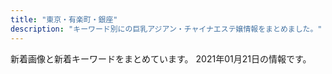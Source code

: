 ```yaml
---
title: "東京・有楽町・銀座"
description: "キーワード別にの巨乳アジアン・チャイナエステ嬢情報をまとめました。"
---
```


新着画像と新着キーワードをまとめています。
2021年01月21日の情報です。

<DmmAffiliateIns />
<KeywordTable
  shops={
    [
    {
        "name": "RUMIA\u30fb\u30eb\u30df\u30a2",
        "img_links": [
            "https://rumia.tyo.cm/images/room3.jpg",
            "https://rumia.tyo.cm/images/room4.jpg",
            "https://rumia.tyo.cm/images/room5.jpg",
            "https://rumia.tyo.cm/photos/sites/5/2017/08/3.jpg",
            "https://rumia.tyo.cm/images/room6.jpg",
            "https://rumia.tyo.cm/images/top.png",
            "https://rumia.tyo.cm/images/s_news.jpg",
            "https://rumia.tyo.cm/images/s_face.jpg",
            "https://rumia.tyo.cm/images/s_link.png",
            "https://rumia.tyo.cm/photos/sites/5/2017/08/1.jpg",
            "https://rumia.tyo.cm/images/room1.jpg",
            "https://rumia.tyo.cm/photos/sites/5/2017/08/4.jpg",
            "https://rumia.tyo.cm/images/s_staff.png",
            "https://rumia.tyo.cm/images/mobile.jpg",
            "https://rumia.tyo.cm/images/room7.jpg",
            "https://rumia.tyo.cm/images/room2.jpg",
            "https://rumia.tyo.cm/photos/sites/5/2017/08/2.jpg",
            "https://rumia.tyo.cm/images/s_mobile.jpg",
            "https://rumia.tyo.cm/images/room8.jpg"
        ],
        "keywords": {
            "87": 1,
            "E": 1,
            "D": 3,
            "86": 1,
            "83": 1,
            "85": 1
        },
        "station": "\u4eba\u5f62\u753a\u99c5A5\u51fa\u53e3",
        "url": "https://rumia.tyo.cm/"
    },
    {
        "img_links": [
            "https://melodyspa.tokyo/images/st/risa.jpg",
            "https://melodyspa.tokyo/images/st/you2.jpg",
            "https://melodyspa.tokyo/images/st/mina2.jpg",
            "https://melodyspa.tokyo/images/st/rara2.jpg",
            "https://melodyspa.tokyo/images/st/you3.jpg",
            "https://melodyspa.tokyo/images/st/you.jpg",
            "https://melodyspa.tokyo/images/st/mio.jpg",
            "https://melodyspa.tokyo/images/st/yuna.jpg",
            "https://melodyspa.tokyo/images/st/yuna2.jpg",
            "https://melodyspa.tokyo/images/st/mina.jpg",
            "https://melodyspa.tokyo/images/topimage/topimage.jpg",
            "https://melodyspa.tokyo/images/share/pagetop.png",
            "https://melodyspa.tokyo/images/st/ringo.jpg",
            "https://melodyspa.tokyo/images/st/miho.jpg",
            "https://melodyspa.tokyo/images/st/yuna1.jpg",
            "https://melodyspa.tokyo/images/st/st_.jpg"
        ],
        "url": "https://melodyspa.tokyo/",
        "keywords": {
            "C": 30,
            "F": 2,
            "86": 4
        },
        "name": "Melody Spa -\u30e1\u30ed\u30c7\u30a3 \u30b9\u30d1-",
        "station": "JR\u65b0\u65e5\u672c\u6a4b\u99c56\u756a\u51fa\u53e3"
    },
    {
        "name": "\u5922\u306e\u90f7",
        "url": "http://yume-sato.blue/",
        "img_links": [
            "http://yume-sato.blue/uploads//sites/18/2020/09/g2-150x150.jpg",
            "http://yume-sato.blue/uploads//sites/18/2020/09/top.jpg",
            "http://yume-sato.blue/uploads//sites/18/2020/09/g4-150x150.jpg",
            "http://yume-sato.blue/uploads//sites/18/2020/10/g2.jpg",
            "http://yume-sato.blue/uploads//sites/18/2020/09/g6.jpg",
            "http://yume-sato.blue/uploads//sites/18/2020/09/news.jpg",
            "http://yume-sato.blue/uploads//sites/18/2020/09/g5.jpg",
            "http://yume-sato.blue/uploads//sites/18/2020/12/gg-150x150.jpg",
            "http://yume-sato.blue/uploads//sites/18/2020/09/g5-150x150.jpg",
            "http://yume-sato.blue/uploads//sites/18/2020/09/mobile-1.jpg",
            "http://yume-sato.blue/uploads//sites/18/2020/09/g1-150x150.jpg",
            "http://yume-sato.blue/uploads//sites/18/2020/09/pick.jpg",
            "http://yume-sato.blue/uploads//sites/18/2020/09/g3.jpg",
            "http://yume-sato.blue/uploads//sites/18/2020/09/g6-150x150.jpg",
            "http://yume-sato.blue/uploads//sites/18/2020/09/g4.jpg",
            "http://yume-sato.blue/uploads//sites/18/2020/09/top1-1.jpg",
            "http://yume-sato.blue/uploads//sites/18/2020/09/g2.jpg",
            "http://yume-sato.blue/uploads//sites/18/2020/09/g1.jpg",
            "http://yume-sato.blue/uploads//sites/18/2020/09/s_staff.png",
            "http://yume-sato.blue/uploads//sites/18/2020/10/g1.jpg",
            "http://yume-sato.blue/uploads//sites/18/2020/09/g3-150x150.jpg",
            "http://yume-sato.blue/uploads//sites/18/2020/12/gg.jpg"
        ],
        "keywords": {},
        "station": "\u4eba\u5f62\u753a\u99c5A6"
    },
    {
        "url": "http://koikst.xyz/",
        "station": "JR\u6771\u4eac\u99c5\u516b\u91cd\u6d32\u53e3",
        "name": "\u60a0",
        "keywords": {
            "C": 2,
            "85": 2,
            "E": 3,
            "89": 3
        },
        "img_links": [
            "http://koikst.xyz/_src/20886111/_dsf0778_pp.jpg",
            "http://koikst.xyz/_src/20886019/up.png",
            "http://koikst.xyz/_src/20885997/up.png",
            "http://koikst.xyz/_src/20886305/therapist-ito.jpg",
            "http://koikst.xyz/_src/20885836/sign.jpg",
            "http://koikst.xyz/_src/20886148/therapist-ito.jpg",
            "http://koikst.xyz/_src/20886303/07958eda583eff2b24876adf03c0a434.jpg",
            "http://sunflower.jp.net/1.jpg",
            "http://koikst.xyz/_src/20886058/sign.png",
            "http://koikst.xyz/_src/20886235/t02200330_0640096013249885015.jpg",
            "http://koikst.xyz/_src/51067435/wechatimg725.jpg",
            "http://koikst.xyz/_src/20886287/9c88380aa0315ec9292225a3223d62d9.jpg",
            "http://koikst.xyz/_src/20886222/up.png",
            "http://sunflower.jp.net/3.jpg",
            "http://koikst.xyz/_src/20886059/sign.png",
            "http://koikst.xyz/_src/20885809/www.cman.png",
            "http://sunflower.jp.net/5.jpg",
            "http://koikst.xyz/_src/51067437/wechatimg724.jpg",
            "http://koikst.xyz/_src/20886231/_dsf0770_pp.jpg",
            "http://koikst.xyz/_src/20886007/_k3_6020.jpg",
            "http://koikst.xyz/_src/51067440/wechatimg723.jpg",
            "http://koikst.xyz/_src/20886310/wechatimg405.jpg",
            "http://koikst.xyz/_src/20886064/index_37.png",
            "http://koikst.xyz/_src/20886060/index_33.png",
            "http://koikst.xyz/_src/20885828/up.png",
            "http://koikst.xyz/_src/20886009/img_2917.jpg",
            "http://koikst.xyz/_src/20886229/_dsf0778_pp.jpg",
            "http://koikst.xyz/_src/20886122/up.png",
            "http://koikst.xyz/_src/51067433/wechatimg726.jpg",
            "http://koikst.xyz/_src/20886010/img_3017.jpg",
            "http://koikst.xyz/_src/20886103/up.png",
            "http://koikst.xyz/_src/20885811/up.png",
            "http://koikst.xyz/_src/20886008/_k3_6019.jpg",
            "http://koikst.xyz/_src/20886308/t02200330_0640096013249885015.jpg",
            "http://koikst.xyz/_src/20886035/up.png",
            "http://koikst.xyz/_src/20886061/index_34.png",
            "http://koikst.xyz/_src/20886092/therapist-ito.jpg",
            "http://koikst.xyz/_src/20885845/up.png",
            "http://koikst.xyz/_src/20886005/wechatimg35.jpg",
            "http://koikst.xyz/_src/20886066/slider2.png",
            "http://koikst.xyz/_src/20886062/index_35.png",
            "http://koikst.xyz/_src/20886283/img20170527114635169213.png",
            "http://koikst.xyz/_src/20886006/wechatimg36.jpg",
            "http://koikst.xyz/_src/20886063/index_36.png",
            "http://koikst.xyz/_src/20886065/index_38.png",
            "http://koikst.xyz/_src/20886211/07958eda583eff2b24876adf03c0a434.jpg",
            "http://sunflower.jp.net/6.jpg",
            "http://koikst.xyz/_src/20886300/media-20170919.jpg",
            "http://sunflower.jp.net/2.jpg",
            "http://koikst.xyz/_src/20886233/906ab10dd05fdcaee1fa99bd6e5779ea.jpg",
            "http://koikst.xyz/_src/21089124/img20180325193504865361.png",
            "http://koikst.xyz/_src/20991736/t02200330_0640096013249885015.jpg"
        ]
    },
    {
        "img_links": [
            "https://kayabacho-mensesthe.com/icon/twitter.png",
            "https://kayabacho-mensesthe.com/icon/yelp.png",
            "https://kayabacho-mensesthe.com/room/room-l4.jpg",
            "https://kayabacho-mensesthe.com/wp/wp-content/uploads/2020/11/urara3.jpg",
            "https://kayabacho-mensesthe.com/icon/facebook.png",
            "https://kayabacho-mensesthe.com/wp/wp-content/uploads/2020/08/ayaka-1-200x300.jpg",
            "https://kayabacho-mensesthe.com/room/room-l2.jpg",
            "https://kayabacho-mensesthe.com/images/main2.jpg",
            "https://kayabacho-mensesthe.com/staff/urara-s1.jpg",
            "https://kayabacho-mensesthe.com/staff/rin-s1.jpg",
            "https://kayabacho-mensesthe.com/wp/wp-content/uploads/2020/02/miyu.jpg",
            "https://kayabacho-mensesthe.com/staff/miyu-s1.jpg",
            "https://kayabacho-mensesthe.com/images/top1.jpg",
            "https://kayabacho-mensesthe.com/wp/wp-content/uploads/2019/08/mimi.jpg",
            "https://kayabacho-mensesthe.com/staff/aoi-s1.jpg",
            "https://kayabacho-mensesthe.com/staff/aki-s1.jpg",
            "https://kayabacho-mensesthe.com/images/flower.png",
            "https://kayabacho-mensesthe.com/staff/ayaka-s1.jpg",
            "https://kayabacho-mensesthe.com/images/main3.jpg",
            "https://kayabacho-mensesthe.com/room/room-l7.jpg",
            "https://kayabacho-mensesthe.com/wp/wp-content/uploads/2019/12/mitsuki.jpg",
            "https://kayabacho-mensesthe.com/images/main4.jpg",
            "https://kayabacho-mensesthe.com/wp/wp-content/uploads/2021/01/yuna.jpg",
            "https://kayabacho-mensesthe.com/room/room-l6.jpg",
            "https://kayabacho-mensesthe.com/wp/wp-content/uploads/2019/12/emi.jpg",
            "https://kayabacho-mensesthe.com/images/clear.png",
            "https://kayabacho-mensesthe.com/room/room-l3.jpg",
            "https://kayabacho-mensesthe.com/room/room-l5.jpg",
            "https://kayabacho-mensesthe.com/staff/misaki-s1.jpg",
            "https://kayabacho-mensesthe.com/images/footer-l.png",
            "https://kayabacho-mensesthe.com/wp/wp-content/uploads/2020/12/yuki.jpg",
            "https://kayabacho-mensesthe.com/room/room-l1.jpg",
            "https://kayabacho-mensesthe.com/wp/wp-content/uploads/2019/07/misaki.jpg",
            "https://kayabacho-mensesthe.com/images/top2.jpg",
            "https://kayabacho-mensesthe.com/wp/wp-content/uploads/2019/12/misaki.jpg",
            "https://kayabacho-mensesthe.com/images/main1.jpg",
            "https://kayabacho-mensesthe.com/staff/yuna-s1.jpg",
            "https://kayabacho-mensesthe.com/link/mens-esthe.png",
            "https://kayabacho-mensesthe.com/staff/emi-s1.jpg",
            "https://kayabacho-mensesthe.com/wp/wp-content/uploads/2019/12/IMG_8988.jpg",
            "https://kayabacho-mensesthe.com/wp/wp-content/uploads/2020/08/ayaka-1.jpg",
            "https://kayabacho-mensesthe.com/images/footer-r.png",
            "https://kayabacho-mensesthe.com/images/mensesthe.jpg",
            "https://kayabacho-mensesthe.com/icon/line.png",
            "https://kayabacho-mensesthe.com/room/room-l8.jpg",
            "https://kayabacho-mensesthe.com/images/top3.jpg",
            "https://kayabacho-mensesthe.com/staff/mimi-s1.jpg",
            "https://kayabacho-mensesthe.com/wp/wp-content/uploads/2020/10/aki-s1-150x150.jpg",
            "https://kayabacho-mensesthe.com/staff/nao-s1.jpg"
        ],
        "station": "\u8305\u5834\u753a\u99c52\u756a\u51fa\u53e3",
        "keywords": {
            "C": 9,
            "E": 2,
            "D": 22
        },
        "url": "https://kayabacho-mensesthe.com/",
        "name": "Spa Ananda"
    },
    {
        "station": "\u8305\u5834\u753a\u99c53\u756a\u51fa\u53e3",
        "keywords": {
            "85": 3,
            "C": 3,
            "86": 6,
            "88": 3,
            "D": 6,
            "E": 6,
            "89": 3
        },
        "img_links": [
            "http://sweet-massage.work/sp/img/tel.jpg",
            "http://sweet-massage.work/img/sta1.jpg",
            "http://sweet-massage.work/sp/img/s3.jpg",
            "http://sweet-massage.work/img/nos.jpg",
            "http://sweet-massage.work/sp/img/add2.jpg",
            "http://sweet-massage.work/sp/img/st2.jpg",
            "http://sweet-massage.work/img/st3.jpg",
            "http://sweet-massage.work/img/st5.jpg",
            "http://sweet-massage.work/img/sta5.jpg",
            "http://sweet-massage.work/img/s2.jpg",
            "http://sweet-massage.work/sp/img/pic.jpg",
            "http://sweet-massage.work/img/st1.jpg",
            "http://sweet-massage.work/img/sta4.jpg",
            "http://sweet-massage.work/sp/img/botton.jpg",
            "http://sweet-massage.work/img/sta2.jpg",
            "http://sweet-massage.work/sp/img/add.jpg",
            "http://sweet-massage.work/img/st2.jpg",
            "http://sweet-massage.work/img/st02.jpg",
            "http://sweet-massage.work/img/st01.jpg",
            "http://sweet-massage.work/sp/img/st04.jpg",
            "http://sweet-massage.work/sp/img/time.jpg",
            "http://sweet-massage.work/img/st4.jpg",
            "http://sweet-massage.work/sp/img/pc.jpg",
            "http://sweet-massage.work/img/s5.jpg",
            "http://sweet-massage.work/sp/img/st3.jpg",
            "http://sweet-massage.work/sp/img/st5.jpg",
            "http://sweet-massage.work/sp/img/st03.jpg",
            "http://sweet-massage.work/sp/img/t-r.jpg",
            "http://sweet-massage.work/sp/img/t-t.jpg",
            "http://sweet-massage.work/img/st05.jpg",
            "http://sweet-massage.work/sp/img/t-s.jpg",
            "http://sweet-massage.work/sp/img/st05.jpg",
            "http://sweet-massage.work/img/st03.jpg",
            "http://sweet-massage.work/sp/img/tit.jpg",
            "http://sweet-massage.work/sp/img/t-o.jpg",
            "http://sweet-massage.work/img/m1.png",
            "http://sweet-massage.work/sp/img/st01.jpg",
            "http://sweet-massage.work/img/s4.jpg",
            "http://sweet-massage.work/img/st04.jpg",
            "http://sweet-massage.work/img/mobile-1.png",
            "http://sweet-massage.work/sp/img/st4.jpg",
            "http://sweet-massage.work/sp/img/st02.jpg",
            "http://sweet-massage.work/sp/img/st1.jpg",
            "http://sweet-massage.work/sp/img/s2.jpg",
            "http://sweet-massage.work/sp/img/t-a.jpg",
            "http://sweet-massage.work/img/sta3.jpg",
            "http://sweet-massage.work/sp/img/sys.jpg",
            "http://sweet-massage.work/img/s1.jpg",
            "http://sweet-massage.work/sp/img/s5.jpg",
            "http://sweet-massage.work/sp/img/info.jpg",
            "http://sweet-massage.work/img/foot-body.jpg",
            "http://sweet-massage.work/img/s3.jpg",
            "http://sweet-massage.work/sp/img/s4.jpg"
        ],
        "name": "Sweet",
        "url": "http://sweet-massage.work/"
    },
    {
        "keywords": {
            "87": 4,
            "85": 2,
            "86": 14
        },
        "url": "http://missyou-esthe.com/",
        "name": "Lotus\uff5e\u30ed\u30fc\u30bf\u30b9\uff5e",
        "img_links": [
            "http://missyou-esthe.com/img/tt16.jpg",
            "http://missyou-esthe.com/img/f1.jpg",
            "http://missyou-esthe.com/img/cg08.jpg",
            "http://missyou-esthe.com/img/f.jpg",
            "http://missyou-esthe.com/img/tt12.jpg",
            "http://missyou-esthe.com/img/tt19.jpg",
            "http://missyou-esthe.com/img/cg03.jpg",
            "http://missyou-esthe.com/img/cg05.jpg",
            "http://missyou-esthe.com/img/cg02.jpg",
            "http://missyou-esthe.com/img/cg11.jpg",
            "http://missyou-esthe.com/img/tt1.jpg",
            "http://missyou-esthe.com/img/lin.jpg",
            "http://missyou-esthe.com/img/tt15.jpg",
            "http://missyou-esthe.com/img/tt13.jpg",
            "http://missyou-esthe.com/img/tt17.jpg",
            "http://missyou-esthe.com/img/tt18.jpg",
            "http://missyou-esthe.com/img/cg01.jpg",
            "http://missyou-esthe.com/img/cg07.jpg",
            "http://missyou-esthe.com/img/t2.jpg",
            "http://missyou-esthe.com/img/tt4.jpg",
            "http://missyou-esthe.com/img/eve.jpg",
            "http://missyou-esthe.com/img/tt21.jpg",
            "http://missyou-esthe.com/img/cg04.jpg",
            "http://missyou-esthe.com/img/tt2.jpg",
            "http://missyou-esthe.com/img/tt20.jpg",
            "http://missyou-esthe.com/img/cg14.jpg",
            "http://missyou-esthe.com/img/no.png",
            "http://missyou-esthe.com/img/cg06.jpg",
            "http://missyou-esthe.com/img/mr1.jpg",
            "http://missyou-esthe.com/img/cg10.jpg",
            "http://missyou-esthe.com/img/t3.jpg",
            "http://missyou-esthe.com/img/cg09.jpg",
            "http://missyou-esthe.com/img/t1.jpg",
            "http://missyou-esthe.com/img/tt11.jpg",
            "http://missyou-esthe.com/img/cg13.jpg",
            "http://missyou-esthe.com/img/cg091.jpg",
            "http://missyou-esthe.com/img/tt14.jpg"
        ],
        "station": "\u65b0\u5bcc\u753a\u99c53\u756a\u51fa\u53e3"
    },
    {
        "img_links": [
            "http://sakura.relaxnabi.com/css/staff/staff06.jpg",
            "http://sakura.relaxnabi.com/css/staff/staff04.jpg",
            "http://sakura.relaxnabi.com/css/nav/nav-001.png",
            "http://sakura.relaxnabi.com/css/staff/staff14a.jpg",
            "http://sakura.relaxnabi.com/css/staff/staff02.jpg",
            "http://sakura.relaxnabi.com/css/nav/nav-002.png",
            "http://sakura.relaxnabi.com/css/nav/nav-005.png",
            "http://sakura.relaxnabi.com/css/topright02.jpg",
            "http://sakura.relaxnabi.com/css/staff/staff13.jpg",
            "http://sakura.relaxnabi.com/css/topleft01.png",
            "http://sakura.relaxnabi.com/css/nav/nav-004.png",
            "http://sakura.relaxnabi.com/css/nav/nav-003.png",
            "http://sakura.relaxnabi.com/css/tel03.png",
            "http://sakura.relaxnabi.com/css/nav/nav-006.png",
            "http://sakura.relaxnabi.com/css/topleft02.png"
        ],
        "station": "\u8305\u5834\u753a\u99c51\u756a\u51fa\u53e3",
        "url": "http://sakura.relaxnabi.com/",
        "keywords": {
            "89": 3,
            "D": 3,
            "C": 4,
            "87": 2
        },
        "name": "\u685c\uff5e\u3055\u304f\u3089\uff5e"
    },
    {
        "name": "COCOSIA",
        "img_links": [
            "http://cocosia-massage.work/img/sta4.jpg",
            "http://cocosia-massage.work/sp/img/qr.jpg",
            "http://cocosia-massage.work/img/head2.jpg",
            "http://cocosia-massage.work/img/xmas.png",
            "http://cocosia-massage.work/img/sta2.jpg",
            "http://cocosia-massage.work/img/newf.jpg",
            "http://cocosia-massage.work/sp/img/p-1.jpg",
            "http://cocosia-massage.work/sp/img/cam3.jpg",
            "http://cocosia-massage.work/img/r9.jpg",
            "http://cocosia-massage.work/sp/img/st3.jpg",
            "http://cocosia-massage.work/img/st2.jpg",
            "http://cocosia-massage.work/img/st1.jpg",
            "http://cocosia-massage.work/sp/img/acc.jpg",
            "http://cocosia-massage.work/sp/img/p-2.jpg",
            "http://cocosia-massage.work/sp/img/cam4.jpg",
            "http://cocosia-massage.work/sp/img/rec.jpg",
            "http://cocosia-massage.work/sp/img/info.jpg",
            "http://cocosia-massage.work/sp/img/cam1.jpg",
            "http://cocosia-massage.work/img/st3.jpg",
            "http://cocosia-massage.work/img/fla-2.jpg",
            "http://cocosia-massage.work/sp/img/botton.jpg",
            "http://cocosia-massage.work/sp/img/p-3.jpg",
            "http://cocosia-massage.work/sp/img/t-s.jpg",
            "http://cocosia-massage.work/img/fla-1.jpg",
            "http://cocosia-massage.work/sp/img/pc.jpg",
            "http://cocosia-massage.work/img/st4.jpg",
            "http://cocosia-massage.work/img/acc.jpg",
            "http://cocosia-massage.work/img/sta1.jpg",
            "http://cocosia-massage.work/img/conc.jpg",
            "http://cocosia-massage.work/img/news.jpg",
            "http://cocosia-massage.work/sp/img/p-4.jpg",
            "http://cocosia-massage.work/sp/img/t-r.jpg",
            "http://cocosia-massage.work/sp/img/t-t.jpg",
            "http://cocosia-massage.work/sp/img/st2.jpg",
            "http://cocosia-massage.work/img/sta3.jpg",
            "http://cocosia-massage.work/sp/img/sys.jpg",
            "http://cocosia-massage.work/sp/img/st1.jpg",
            "http://cocosia-massage.work/img/cncp.jpg",
            "http://cocosia-massage.work/sp/img/t-t2.jpg",
            "http://cocosia-massage.work/sp/img/cam2.jpg",
            "http://cocosia-massage.work/sp/img/st4.jpg"
        ],
        "keywords": {
            "88": 5,
            "87": 5,
            "C": 17,
            "D": 2,
            "E": 5,
            "F": 5,
            "85": 7
        },
        "url": "http://cocosia-massage.work/",
        "station": "\u4eba\u5f62\u753a\u99c5A1\u51fa\u53e3"
    },
    {
        "url": "http://starrysky.esnavi.work/",
        "img_links": [
            "http://starrysky.esnavi.work/vis_theptframe.png",
            "http://starrysky.esnavi.work/2/uploadimg/1574764277.jpg",
            "http://starrysky.esnavi.work/iDl2toJilLq62VX.png",
            "http://starrysky.esnavi.work/2/uploadimg/1596225793.jpg",
            "https://pwchp.com/images_editor/124/images/1559717095-146381_2.jpg",
            "http://starrysky.esnavi.work/2/uploadimg/1609136727.jpeg",
            "http://starrysky.esnavi.work/1-1PZ515095RN.jpg",
            "http://starrysky.esnavi.work/2/uploadimg/1565558725.jpg",
            "http://starrysky.esnavi.work/2/uploadimg/1609136908.jpeg",
            "https://century.pwchp.com/images/vis_theptframe.png"
        ],
        "station": "JR\u99ac\u55b0\u753a\u99c5",
        "name": "\u661f\u306e\u7a7a",
        "keywords": {
            "\u80f8": 1,
            "E": 9,
            "83": 9,
            "C": 9,
            "D": 9,
            "88": 9,
            "90": 9,
            "85": 18
        }
    },
    {
        "img_links": [
            "http://prime-relax.work/sp/img/t-r.jpg",
            "http://prime-relax.work/sp/img/sta7.jpg",
            "http://prime-relax.work/sp/img/sta11.jpg",
            "http://prime-relax.work/img/sta7.jpg",
            "http://prime-relax.work/sp/img/add3.jpg",
            "http://prime-relax.work/sp/img/p-8.jpg",
            "http://prime-relax.work/sp/img/time.jpg",
            "http://prime-relax.work/sp/img/t-o.jpg",
            "http://prime-relax.work/img/st7.jpg",
            "http://prime-relax.work/img/st013.jpg",
            "http://prime-relax.work/sp/img/sta9.jpg",
            "http://prime-relax.work/sp/img/sta5.jpg",
            "http://prime-relax.work/img/st9.jpg",
            "http://prime-relax.work/img/head.jpg",
            "http://prime-relax.work/img/IMG_1675.jpg",
            "http://prime-relax.work/img/st12.jpg",
            "http://prime-relax.work/img/st8.jpg",
            "http://prime-relax.work/img/IMG_1709.jpg",
            "http://prime-relax.work/sp/img/tel.jpg",
            "http://prime-relax.work/img/link-.jpg",
            "http://prime-relax.work/img/st11.jpg",
            "http://prime-relax.work/img/mo.png",
            "http://prime-relax.work/img/bottom.png",
            "http://prime-relax.work/img/sta14.jpg",
            "http://prime-relax.work/sp/img/cam.jpg",
            "http://prime-relax.work/img/link300100.jpg",
            "http://prime-relax.work/sp/img/sys.jpg",
            "http://prime-relax.work/img/st07.jpg",
            "http://prime-relax.work/img/link20067.jpg",
            "http://prime-relax.work/img/st13.jpg",
            "http://prime-relax.work/sp/img/sta13.jpg",
            "http://prime-relax.work/sp/img/sta14.jpg",
            "http://prime-relax.work/sp/img/sta4.jpg",
            "http://prime-relax.work/img/body-.jpg",
            "http://prime-relax.work/img/st04.jpg",
            "http://prime-relax.work/sp/img/pic.jpg",
            "http://prime-relax.work/img/st08.jpg",
            "http://prime-relax.work/sp/img/info.jpg",
            "http://prime-relax.work/sp/img/botton.jpg",
            "http://prime-relax.work/img/st014.jpg",
            "http://prime-relax.work/sp/img/sta8.jpg",
            "http://prime-relax.work/img/sys.jpg",
            "http://prime-relax.work/img/bottom-.png",
            "http://prime-relax.work/img/sta4.jpg",
            "http://prime-relax.work/sp/img/add2.jpg",
            "http://prime-relax.work/sp/img/t-t.jpg",
            "http://prime-relax.work/sp/img/t-s.jpg",
            "http://prime-relax.work/img/link10033.jpg",
            "http://prime-relax.work/img/IMG_1667.jpg",
            "http://prime-relax.work/img/IMG_1699.jpg",
            "http://prime-relax.work/img/sta11.jpg",
            "http://prime-relax.work/sp/img/p-7.jpg",
            "http://prime-relax.work/sp/img/t-a.jpg",
            "http://prime-relax.work/img/sta8.jpg",
            "http://prime-relax.work/img/st5.jpg",
            "http://prime-relax.work/sp/img/add.jpg",
            "http://prime-relax.work/sp/img/sta12.jpg",
            "http://prime-relax.work/img/sta12.jpg",
            "http://prime-relax.work/img/st14.jpg",
            "http://prime-relax.work/img/st4.jpg",
            "http://prime-relax.work/img/sta5.jpg",
            "http://prime-relax.work/img/sta9.jpg",
            "http://prime-relax.work/img/eve.jpg",
            "http://prime-relax.work/img/sta13.jpg",
            "http://prime-relax.work/sp/img/tit.jpg",
            "http://prime-relax.work/sp/img/pc.jpg",
            "http://prime-relax.work/sp/img/p-9.jpg"
        ],
        "station": "\u99ac\u55b0\u753a\u99c51\u756a\u51fa\u53e3",
        "keywords": {
            "86": 7,
            "D": 10,
            "87": 4,
            "84": 5,
            "88": 1,
            "82": 1,
            "C": 7,
            "E": 1
        },
        "name": "PRIME\u30fb\u30d7\u30e9\u30a4\u30e0",
        "url": "http://prime-relax.work/"
    },
    {
        "img_links": [
            "http://esthe-aroma.com/images/cg07.jpg",
            "http://esthe-aroma.com/images/photo01.jpg",
            "http://esthe-aroma.com/images/icon_staff.png",
            "http://esthe-aroma.com/images/cg03.jpg",
            "http://esthe-aroma.com/images/cg12.jpg",
            "http://esthe-aroma.com/images/icon_tel.png",
            "http://esthe-aroma.com/images/qrc.jpg",
            "http://esthe-aroma.com/images/cg01.jpg",
            "http://esthe-aroma.com/images/photo02.jpg",
            "http://esthe-aroma.com/images/photo03.jpg",
            "http://esthe-aroma.com/images/cg09.jpg",
            "http://esthe-aroma.com/images/cg04.jpg",
            "http://esthe-aroma.com/images/icon_info.png",
            "http://esthe-aroma.com/images/cg11.jpg",
            "http://esthe-aroma.com/images/cg13.jpg",
            "http://esthe-aroma.com/images/cg10.jpg",
            "http://esthe-aroma.com/images/cg05.jpg",
            "http://esthe-aroma.com/images/btn2.png",
            "http://esthe-aroma.com/images/end-info.png",
            "http://esthe-aroma.com/images/icon_concept.png",
            "http://esthe-aroma.com/images/cg02.jpg",
            "http://esthe-aroma.com/images/mainImg_sub.jpg",
            "http://esthe-aroma.com/images/icon_top.png",
            "http://esthe-aroma.com/images/cg08.jpg",
            "http://esthe-aroma.com/images/cg06.jpg"
        ],
        "keywords": {
            "C": 2,
            "E": 1,
            "D": 10,
            "86": 13
        },
        "name": "Miss.9\uff5e\u30df\u30b9.\u30ad\u30e5\u30a6\uff5e",
        "station": "\u99ac\u55b0\u6a2a\u5c71\u99c5A2\u51fa\u53e3",
        "url": "http://esthe-aroma.com/"
    },
    {
        "url": "http://ruana.work/",
        "keywords": {
            "87": 2,
            "C": 2,
            "86": 2,
            "D": 6,
            "88": 1,
            "89": 1,
            "E": 4
        },
        "station": "\u6c34\u5929\u5bae\u524d\u99c58\u756a\u51fa\u53e3",
        "img_links": [
            "http://ruana.work/staff/miki_s.jpg",
            "http://ruana.work/staff/nene_s.jpg",
            "http://ruana.work/staff/nene1.jpg",
            "http://ruana.work/staff/yui1.jpg",
            "http://ruana.work/staff/rara1.jpg",
            "http://ruana.work/staff/ayumi1.jpg",
            "http://ruana.work/staff/rina1.jpg",
            "http://ruana.work/img/all/icon2.png",
            "http://ruana.work/img/all/loader.png",
            "http://ruana.work/staff/mikic.jpg",
            "http://ruana.work/staff/rara_s.jpg",
            "http://ruana.work/staff/miki1.jpg",
            "http://ruana.work/staff/ayumi_s.jpg"
        ],
        "name": "LuLuAs \uff5e\u30eb\u30eb\u30a2\u30b9\uff5e"
    },
    {
        "keywords": {
            "\u30bb\u30af\u30b7\u30fc": 3,
            "88": 1
        },
        "station": "\u4eba\u5f62\u753a\u99c5A1\u51fa\u53e3",
        "name": "Dream",
        "url": "https://ningyocho-esthe.work/",
        "img_links": [
            "https://ningyocho-esthe.work/images/dream/staff/imgapp_3.jpg",
            "https://ningyocho-esthe.work/images/dream/common/credit_02.png",
            "https://ningyocho-esthe.work/images/dream/staff/\u30ca\u30ca.jpg",
            "https://ningyocho-esthe.work/images/dream/common/side_bnr_02.png",
            "https://ningyocho-esthe.work/images/dream/staff/1.jpg",
            "https://ningyocho-esthe.work/images/dream/home/image_02.png",
            "https://ningyocho-esthe.work/images/dream/common/side_bnr_01.png",
            "https://ningyocho-esthe.work/images/dream/home/image_03.png",
            "https://ningyocho-esthe.work/images/dream/common/header_phone_pc.png",
            "https://ningyocho-esthe.work/images/dream/staff/imgapp6.jpg",
            "https://ningyocho-esthe.work/images/dream/staff/imgapp_1.jpg",
            "https://ningyocho-esthe.work/images/dream/common/gallery_04.png",
            "https://ningyocho-esthe.work/images/dream/common/gallery_09.png",
            "https://ningyocho-esthe.work/images/dream/common/gallery_10.png",
            "https://ningyocho-esthe.work/images/dream/common/header_info.png",
            "https://ningyocho-esthe.work/images/dream/common/gallery_07.png",
            "https://ningyocho-esthe.work/images/dream/common/gallery_06.png",
            "https://ningyocho-esthe.work/images/dream/common/credit_01.png",
            "https://ningyocho-esthe.work/images/dream/common/credit_03.png",
            "https://ningyocho-esthe.work/images/dream/staff/3.jpg",
            "https://ningyocho-esthe.work/images/dream/common/gallery_08.png",
            "https://ningyocho-esthe.work/images/dream/common/gallery_02.png",
            "https://ningyocho-esthe.work/images/dream/home/teaser.png",
            "https://ningyocho-esthe.work/images/dream/home/image_01.png",
            "https://ningyocho-esthe.work/images/dream/staff/2.jpg",
            "https://ningyocho-esthe.work/images/dream/common/gallery_01.png",
            "https://ningyocho-esthe.work/images/dream/staff/\u3042\u307f.jpg",
            "https://ningyocho-esthe.work/images/dream/common/gallery_05.png",
            "https://ningyocho-esthe.work/images/dream/staff/13.jpg",
            "https://ningyocho-esthe.work/images/dream/common/gallery_03.png"
        ]
    },
    {
        "keywords": {},
        "name": "\u5feb\u9069\u5802",
        "station": "\u516b\u4e01\u5800\u99c5B2\u51fa\u53e3",
        "url": "http://kaitekido.eei.jp/",
        "img_links": [
            "https://www.hatena.ne.jp/images/wwwridge/ng@2x.png",
            "https://www.hatena.ne.jp/images/wwwridge/ok@2x.png",
            "http://b.hatena.ne.jp/images/v4/public/add/hatenabookmark_ios7.png",
            "https://b.hatena.ne.jp/images/v4/public/add/hatenabookmark_ios7.png",
            "http://\u30a2\u30b8\u30a2\u30f3\u30a8\u30b9\u30c6.biz/images/88-31.jpg",
            "http://momipara.jp/img/link/momi88.jpg",
            "https://b.hatena.ne.jp/images/v4/public/add/hatenabookmark_android.png",
            "https://b.st-hatena.com/images/entry-button/button-only@2x.png",
            "http://b.hatena.ne.jp/images/v4/public/add/hatenabookmark_android.png",
            "https://www.hatena.ne.jp/images/wwwridge/help@2x.png",
            "http://asian.mensesthe.tokyo/wp-content/uploads/2016/01/7CzXuAWe.jpg"
        ]
    },
    {
        "keywords": {
            "87": 6,
            "C": 6,
            "D": 27,
            "88": 3,
            "86": 18,
            "85": 6
        },
        "img_links": [
            "http://www.hitomebore.esjp.info/files/012.jpg",
            "http://www.hitomebore.esjp.info/files/007.jpg",
            "http://www.hitomebore.esjp.info/files/014.jpg",
            "http://www.hitomebore.esjp.info/images/btn2.png",
            "http://www.hitomebore.esjp.info/images/m4.jpg",
            "http://www.hitomebore.esjp.info/files/016.jpg",
            "http://www.hitomebore.esjp.info/files/009.jpg",
            "http://www.hitomebore.esjp.info/images/mainImg_sub.jpg",
            "http://www.hitomebore.esjp.info/files/015.jpg",
            "http://www.hitomebore.esjp.info/files/002.jpg",
            "http://www.hitomebore.esjp.info/files/013.jpg",
            "http://www.hitomebore.esjp.info/files/010.jpg",
            "http://www.hitomebore.esjp.info/images/m3.jpg",
            "http://www.hitomebore.esjp.info/images/m1.jpg",
            "http://www.hitomebore.esjp.info/images/mainImg2.jpg",
            "http://www.hitomebore.esjp.info/files/008.jpg",
            "http://www.hitomebore.esjp.info/files/011.jpg",
            "http://www.hitomebore.esjp.info/images/m2.jpg"
        ],
        "url": "http://www.hitomebore.esjp.info/",
        "station": "\u65b0\u5bcc\u753a\u99c53\u756a\u51fa\u53e3",
        "name": "\u3072\u3068\u3081\u307c\u308c"
    },
    {
        "img_links": [
            "http://www.kayabatyo-massage.work/staff/kaoru.jpg",
            "http://www.kayabatyo-massage.work/images/mainvisual_01.jpg",
            "http://www.kayabatyo-massage.work/images/recruit/point_06.png",
            "http://www.kayabatyo-massage.work/images/trigger.jpg",
            "http://www.kayabatyo-massage.work/images/mainvisual_02.jpg",
            "http://www.kayabatyo-massage.work/images/icon_ranking_03.png",
            "http://www.kayabatyo-massage.work/images/recruit/point_07.png",
            "http://www.kayabatyo-massage.work/images/recruit/nagare_03.jpg",
            "http://www.kayabatyo-massage.work/images/icon_new.png",
            "http://www.kayabatyo-massage.work/images/no_image.jpg",
            "http://www.kayabatyo-massage.work/staff/nanami.jpg",
            "http://www.kayabatyo-massage.work/images/icon_ranking_02.png",
            "http://www.kayabatyo-massage.work/images/recruit/nagare_01.jpg",
            "http://www.kayabatyo-massage.work/images/recruit/sp_mainvisual.jpg",
            "http://www.kayabatyo-massage.work/images/recruit/nagare_02.jpg",
            "http://www.kayabatyo-massage.work/images/mainvisual_02_s.jpg",
            "http://www.kayabatyo-massage.work/images/recruit/point_05.png",
            "http://www.kayabatyo-massage.work/images/icon_ranking_01.png",
            "http://www.kayabatyo-massage.work/images/recruit/point_09.png",
            "http://www.kayabatyo-massage.work/images/recruit/nagare_06.png",
            "http://www.kayabatyo-massage.work/images/head_interior.jpg",
            "http://www.kayabatyo-massage.work/images/recruit/nagare_07.png",
            "http://www.kayabatyo-massage.work/images/recruit/nagare_05.png",
            "http://www.kayabatyo-massage.work/images/sw_home.png",
            "http://www.kayabatyo-massage.work/images/recruit/point_03.png",
            "http://www.kayabatyo-massage.work/images/mainvisual_01_s.jpg",
            "http://www.kayabatyo-massage.work/images/head_therapist.jpg",
            "http://www.kayabatyo-massage.work/images/recruit/point_08.png",
            "http://www.kayabatyo-massage.work/images/recruit/point_04.png",
            "http://www.kayabatyo-massage.work/images/recruit/message_03.png",
            "http://www.kayabatyo-massage.work/images/sw_tel.png",
            "http://www.kayabatyo-massage.work/images/recruit/req_03.jpg",
            "http://www.kayabatyo-massage.work/staff/hinata.jpg"
        ],
        "name": "\u5143\u6c17\u30e2\u30ea\u30e2\u30ea",
        "station": "\u8305\u5834\u753a\u99c511\u756a\u51fa\u53e3",
        "url": "http://www.kayabatyo-massage.work/",
        "keywords": {}
    },
    {
        "name": "\u6843\u82b1\u6c34*\u3068\u3046\u304b\u3059\u3044",
        "img_links": [
            "http://toukasui.jpn.mn/photos/sites/49/2019/09/2019091616543823.jpg",
            "http://toukasui.jpn.mn/photos/sites/49/2019/02/2019021519245846.jpg",
            "http://toukasui.jpn.mn/images/mobile.jpg",
            "http://toukasui.jpn.mn/photos/sites/49/2019/08/2019082510480041.jpg",
            "http://toukasui.jpn.mn/photos/sites/49/2019/11/2019111002374421.jpg",
            "http://toukasui.jpn.mn/images/room4.jpg",
            "http://toukasui.jpn.mn/photos/sites/49/2018/12/2018121411170742.jpg",
            "http://toukasui.jpn.mn/images/room1.jpg",
            "http://toukasui.jpn.mn/photos/sites/49/2018/11/2018111701424587.jpg",
            "http://toukasui.jpn.mn/images/top.jpg",
            "http://toukasui.jpn.mn/images/room3.jpg",
            "http://toukasui.jpn.mn/images/pick.jpg",
            "http://toukasui.jpn.mn/images/news.jpg",
            "http://toukasui.jpn.mn/photos/sites/49/2018/11/2018110702420266.jpg",
            "http://toukasui.jpn.mn/images/s_staff.png",
            "http://toukasui.jpn.mn/photos/sites/49/2019/02/2019020710305082.jpg",
            "http://toukasui.jpn.mn/images/room2.jpg",
            "http://toukasui.jpn.mn/images/face.jpg",
            "http://toukasui.jpn.mn/photos/sites/49/2019/08/2019081010463794.jpg",
            "http://toukasui.jpn.mn/photos/sites/49/2019/06/2019061711394937.jpg",
            "http://toukasui.jpn.mn/photos/sites/49/2019/03/2019030615101559.jpg",
            "http://toukasui.jpn.mn/photos/sites/49/2020/09/202009151644200.jpg",
            "http://toukasui.jpn.mn/photos/sites/49/2019/07/2019070111270334.jpg"
        ],
        "station": "\u6771\u9280\u5ea7\u99c55\u756a\u51fa\u53e3",
        "url": "http://toukasui.jpn.mn/",
        "keywords": {
            "85": 2,
            "86": 7,
            "D": 9,
            "88": 1,
            "E": 3,
            "89": 1,
            "87": 2,
            "F": 1
        }
    },
    {
        "img_links": [
            "http://coco.jpest.net/uploads//sites/14/2020/08/tel-top2-3.jpg",
            "http://coco.jpest.net/uploads//sites/14/2020/08/tel-top-1.jpg",
            "http://coco.jpest.net/uploads//sites/14/2020/08/a1.jpg",
            "http://coco.jpest.net/uploads//sites/14/2020/08/pick_t.jpg",
            "http://coco.jpest.net/uploads//sites/14/2020/09/g2-215x300.jpg",
            "http://coco.jpest.net/uploads//sites/14/2020/08/g3-215x300.jpg",
            "http://coco.jpest.net/uploads//sites/14/2020/09/g2.jpg",
            "http://coco.jpest.net/uploads//sites/14/2020/08/g2-1.jpg",
            "http://coco.jpest.net/uploads//sites/14/2020/08/g2-1-215x300.jpg",
            "http://coco.jpest.net/uploads//sites/14/2020/08/r5.jpg",
            "http://coco.jpest.net/uploads//sites/14/2020/08/s1.png",
            "http://coco.jpest.net/uploads//sites/14/2020/08/r6.jpg",
            "http://coco.jpest.net/uploads//sites/14/2020/08/g3.jpg",
            "http://coco.jpest.net/uploads//sites/14/2020/08/bcc3-1.jpg",
            "http://coco.jpest.net/uploads//sites/14/2020/09/g1-215x300.jpg",
            "http://coco.jpest.net/uploads//sites/14/2020/08/bcc2.jpg",
            "http://coco.jpest.net/uploads//sites/14/2020/08/r4.jpg",
            "http://coco.jpest.net/uploads//sites/14/2020/08/tel-1.png",
            "http://coco.jpest.net/uploads//sites/14/2020/08/r1.jpg",
            "http://coco.jpest.net/uploads//sites/14/2020/08/interior_t.jpg",
            "http://coco.jpest.net/uploads//sites/14/2020/08/r3.jpg",
            "http://coco.jpest.net/uploads//sites/14/2020/08/staff_t.jpg",
            "http://coco.jpest.net/uploads//sites/14/2020/08/acc1.jpg",
            "http://coco.jpest.net/uploads//sites/14/2020/09/g1.jpg",
            "http://coco.jpest.net/uploads//sites/14/2020/08/sys-786x1024.jpg",
            "http://coco.jpest.net/uploads//sites/14/2020/08/news.png",
            "http://coco.jpest.net/uploads//sites/14/2020/08/bcc3-2.jpg",
            "http://coco.jpest.net/uploads//sites/14/2020/08/bcc1.jpg",
            "http://coco.jpest.net/uploads//sites/14/2020/08/ta.png",
            "http://coco.jpest.net/uploads//sites/14/2020/08/footer_02-1.jpg",
            "http://coco.jpest.net/uploads//sites/14/2020/08/r2.jpg",
            "http://coco.jpest.net/uploads//sites/14/2020/08/a2.jpg",
            "http://coco.jpest.net/uploads//sites/14/2020/08/g1-215x300.jpg",
            "http://coco.jpest.net/uploads//sites/14/2020/08/g1.jpg"
        ],
        "name": "CoCo",
        "url": "http://coco.jpest.net/",
        "keywords": {},
        "station": "\u99ac\u55b0\u6a2a\u5c71\u99c5B4\u51fa\u53e3"
    },
    {
        "station": "JR\u6771\u4eac\u99c5\u516b\u91cd\u6d32\u5317\u53e3",
        "url": "https://mens-esthe.jpn.vin/",
        "keywords": {
            "86": 100,
            "D": 125,
            "85": 25
        },
        "name": "\u6771\u4eac\u65e5\u672c\u6a4b\u30e1\u30f3\u30ba\u30a8\u30b9\u30c6",
        "img_links": [
            "https://mens-esthe.jpn.vin/images/nav_link01.png",
            "https://mens-esthe.jpn.vin/photos/sites/4/2020/12/202012110248090.jpg",
            "https://mens-esthe.jpn.vin/images/end.png",
            "https://mens-esthe.jpn.vin/images/tit_face.jpg",
            "https://mens-esthe.jpn.vin/images/tit_staff.jpg",
            "https://mens-esthe.jpn.vin/images/tit_link.jpg",
            "https://mens-esthe.jpn.vin/images/photo_1.jpg",
            "https://mens-esthe.jpn.vin/photos/sites/4/2020/12/2020121102462172.jpg",
            "https://mens-esthe.jpn.vin/images/navbar-top.jpg",
            "https://mens-esthe.jpn.vin/images/sp_tit_pick.jpg",
            "https://mens-esthe.jpn.vin/images/nav_link05.png",
            "https://mens-esthe.jpn.vin/images/nav_link04.png",
            "https://mens-esthe.jpn.vin/photos/sites/4/2020/12/2020121102501422.jpg",
            "https://mens-esthe.jpn.vin/images/sp_tit_link.jpg",
            "https://mens-esthe.jpn.vin/images/nav_link03.png",
            "https://mens-esthe.jpn.vin/photos/sites/4/2020/12/2020121102464663.jpg",
            "https://mens-esthe.jpn.vin/images/sp_tit_info.jpg",
            "https://mens-esthe.jpn.vin/images/nav_link02.png",
            "https://mens-esthe.jpn.vin/images/nav_link06.png",
            "https://mens-esthe.jpn.vin/images/tit_pick.jpg",
            "https://mens-esthe.jpn.vin/images/nav_link07.png",
            "https://mens-esthe.jpn.vin/images/side_mobile.jpg",
            "https://mens-esthe.jpn.vin/images/tit_info.jpg",
            "https://mens-esthe.jpn.vin/images/room1.jpg",
            "https://mens-esthe.jpn.vin/images/top.png",
            "https://mens-esthe.jpn.vin/photos/sites/4/2020/12/2020121102483539.jpg",
            "https://mens-esthe.jpn.vin/images/sp_end.png",
            "https://mens-esthe.jpn.vin/images/room2.jpg",
            "https://mens-esthe.jpn.vin/images/nav_link08.png",
            "https://mens-esthe.jpn.vin/images/sp_photo_1.jpg",
            "https://mens-esthe.jpn.vin/images/sp_tit_staff02.jpg",
            "https://mens-esthe.jpn.vin/images/tit_staff02.jpg",
            "https://mens-esthe.jpn.vin/images/sp_tit_staff.jpg"
        ]
    },
    {
        "keywords": {
            "86": 2,
            "D": 4,
            "C": 18,
            "85": 2
        },
        "img_links": [
            "http://evergrace.tyo.cm/photos/sites/78/2020/08/2020081511450430.jpg",
            "http://evergrace.tyo.cm/images/s_staff.png",
            "http://evergrace.tyo.cm/photos/sites/78/2019/12/2019121905355858.jpg",
            "http://evergrace.tyo.cm/photos/sites/78/2020/11/2020112415583796.jpg",
            "http://evergrace.tyo.cm/images/s_mobile.png",
            "http://evergrace.tyo.cm/images/nbj3.jpg",
            "http://evergrace.tyo.cm/images/room4.jpg",
            "http://evergrace.tyo.cm/photos/sites/78/2019/12/2019121905355657.jpg",
            "http://evergrace.tyo.cm/images/room1.jpg",
            "http://evergrace.tyo.cm/photos/sites/78/2021/01/2021011218032474.jpg",
            "http://evergrace.tyo.cm/photos/sites/78/2020/08/2020081511450593.jpg",
            "http://evergrace.tyo.cm/images/girl-z2.jpg",
            "http://evergrace.tyo.cm/images/room2.jpg",
            "http://evergrace.tyo.cm/images/top01.jpg",
            "http://evergrace.tyo.cm/photos/sites/78/2021/01/2021011218044629.jpg",
            "http://evergrace.tyo.cm/photos/sites/78/2020/11/2020112316393088.jpg",
            "http://evergrace.tyo.cm/images/mobile.jpg",
            "http://evergrace.tyo.cm/images/s_pick.png",
            "http://evergrace.tyo.cm/images/s_link.png",
            "http://evergrace.tyo.cm/images/s_news.png",
            "http://evergrace.tyo.cm/photos/sites/78/2021/01/2021011218032563.jpg",
            "http://evergrace.tyo.cm/images/room5.jpg",
            "http://evergrace.tyo.cm/images/girl-z1.jpg",
            "http://evergrace.tyo.cm/images/top02.jpg",
            "http://evergrace.tyo.cm/images/info.jpg",
            "http://evergrace.tyo.cm/photos/sites/78/2019/12/201912190535589.jpg",
            "http://evergrace.tyo.cm/images/room3.jpg"
        ],
        "station": "\u6771\u65e5\u672c\u6a4b\u99c5A2\u51fa\u53e3",
        "name": "Evergrace-\u30a8\u30d0\u30fc\u30b0\u30ec\u30fc\u30b9-",
        "url": "http://evergrace.tyo.cm/"
    },
    {
        "keywords": {
            "C": 15
        },
        "img_links": [
            "http://arm-heal.com/staff/yuuyuu/01.jpg",
            "http://arm-heal.com/staff/yuki/01.jpg",
            "http://arm-heal.com/pic/head.jpg",
            "http://arm-heal.com/staff/miya/01.jpg",
            "http://arm-heal.com/staff/yuuyuu/01mb.jpg",
            "http://arm-heal.com/img/ttl_rec.png",
            "http://arm-heal.com/pic/topimg5.png",
            "http://arm-heal.com/staff/miki/01mb.jpg",
            "http://arm-heal.com/pic/topimg1.png",
            "http://arm-heal.com/staff/aya/01mb.jpg",
            "http://arm-heal.com/staff/yuki/01mb.jpg",
            "http://arm-heal.com/i/files/homeimg.jpg",
            "http://arm-heal.com/pic/topimg3.png",
            "http://arm-heal.com/img/ttl_staff.jpg",
            "http://arm-heal.com/staff/emi/01.jpg",
            "http://arm-heal.com/staff/emi/01mb.jpg",
            "http://arm-heal.com/pic/topimg2.png",
            "http://arm-heal.com/staff/miki/01.jpg",
            "http://arm-heal.com/img/ttl_mobile.png",
            "http://arm-heal.com/img/corona.png",
            "http://arm-heal.com/staff/aya/01.jpg",
            "http://arm-heal.com/img/att.png",
            "http://arm-heal.com/staff/miya/01mb.jpg",
            "http://arm-heal.com/pic/topimg4.png"
        ],
        "url": "http://arm-heal.com/",
        "name": "\u7d05\u8449",
        "station": "\u516b\u4e01\u5800\u99c5A5\u53e3"
    },
    {
        "keywords": {
            "91": 1,
            "86": 1,
            "90": 1,
            "93": 1,
            "89": 1,
            "85": 3,
            "83": 1,
            "D": 2,
            "C": 3,
            "87": 1,
            "G": 1,
            "E": 3
        },
        "url": "http://f-relaxe.net",
        "img_links": [
            "http://f-relaxe.net/girl/017.jpg",
            "http://f-relaxe.net/images/03.jpg",
            "http://f-relaxe.net/girl/013a.jpg",
            "http://f-relaxe.net/girl/02a.jpg",
            "http://f-relaxe.net/girl/024.jpg",
            "http://f-relaxe.net/girl/011.jpg",
            "http://f-relaxe.net/images/sub_10.jpg",
            "http://f-relaxe.net/images/01.jpg",
            "http://f-relaxe.net/girl/08a.jpg",
            "http://f-relaxe.net/images/index_08.jpg",
            "http://f-relaxe.net/girl/07.jpg",
            "http://f-relaxe.net/images/rec.jpg",
            "http://f-relaxe.net/images/02.jpg",
            "http://f-relaxe.net/images/sub_15.jpg",
            "http://f-relaxe.net/images/index_16.jpg",
            "http://f-relaxe.net/images/index_06.jpg",
            "http://f-relaxe.net/girl/02.jpg",
            "http://f-relaxe.net/images/index_14.jpg",
            "http://f-relaxe.net/images/index_13.jpg",
            "http://f-relaxe.net/girl/09a.jpg",
            "http://f-relaxe.net/images/sub_12.jpg",
            "http://f-relaxe.net/images/index_119.jpg",
            "http://f-relaxe.net/girl/08.jpg",
            "http://f-relaxe.net/images/rec_11.jpg",
            "http://f-relaxe.net/images/info_11.jpg",
            "http://f-relaxe.net/girl/013.jpg",
            "http://f-relaxe.net/images/index_03.jpg",
            "http://f-relaxe.net/images/index_05.jpg",
            "http://f-relaxe.net/girl/011a.jpg",
            "http://f-relaxe.net/girl/010.jpg",
            "http://f-relaxe.net/images/index_01.jpg",
            "http://f-relaxe.net/girl/012a.jpg",
            "http://f-relaxe.net/girl/010a.jpg",
            "http://f-relaxe.net/girl/09.jpg",
            "http://f-relaxe.net/images/line.jpg",
            "http://f-relaxe.net/images/index_07.jpg",
            "http://f-relaxe.net/girl/04.jpg",
            "http://f-relaxe.net/images/info.jpg",
            "http://f-relaxe.net/images/index_09.jpg",
            "http://f-relaxe.net/girl/07a.jpg",
            "http://f-relaxe.net/images/index_12.jpg",
            "http://f-relaxe.net/girl/012.jpg",
            "http://f-relaxe.net/girl/00.jpg",
            "http://f-relaxe.net/images/index_04.jpg",
            "http://f-relaxe.net/images/staff_11.jpg",
            "http://f-relaxe.net/images/index_18.jpg",
            "http://f-relaxe.net/images/index_10.jpg",
            "http://f-relaxe.net/images/index_17.jpg"
        ],
        "station": "JR\u6771\u4eac\u99c5\u516b\u91cd\u6d32\u5317\u53e3",
        "name": "For you"
    },
    {
        "station": "\u8305\u5834\u753a\u99c510\u756a\u51fa\u53e3",
        "url": "https://aroma.tyo.cm/",
        "img_links": [
            "https://aroma.tyo.cm/images/top_slider01.jpg",
            "https://aroma.tyo.cm/images/btn_side06.png",
            "https://aroma.tyo.cm/photos/sites/89/2019/12/2019122416352349.jpg",
            "https://aroma.tyo.cm/photos/sites/89/2019/12/2019122416352299.jpg",
            "https://aroma.tyo.cm/photos/sites/89/2019/12/2019122416352319.jpg",
            "https://aroma.tyo.cm/photos/sites/89/2019/12/201912241635216.jpg",
            "https://aroma.tyo.cm/images/sp_top.png",
            "https://aroma.tyo.cm/images/top_slider02.jpg",
            "https://aroma.tyo.cm/photos/sites/89/2019/12/2019122416352079.jpg",
            "https://aroma.tyo.cm/images/top_slider03.jpg",
            "https://aroma.tyo.cm/images/btn_side07.png",
            "https://aroma.tyo.cm/photos/sites/89/2019/12/2019122416352050.jpg",
            "https://aroma.tyo.cm/images/btn_side01.png",
            "https://aroma.tyo.cm/images/top.png",
            "https://aroma.tyo.cm/photos/sites/89/2019/12/2019122416352195.jpg",
            "https://aroma.tyo.cm/images/btn_side04.png",
            "https://aroma.tyo.cm/photos/sites/89/2019/12/2019122416352378.jpg",
            "https://aroma.tyo.cm/photos/sites/89/2019/12/2019122416352260.jpg",
            "https://aroma.tyo.cm/images/btn_side03.png",
            "https://aroma.tyo.cm/images/btn_side02.png",
            "https://aroma.tyo.cm/images/btn_side05.png"
        ],
        "keywords": {
            "G": 34,
            "E": 71,
            "D": 69,
            "90": 40,
            "100": 34,
            "86": 33,
            "F": 33,
            "84": 5,
            "C": 57,
            "88": 64,
            "93": 63
        },
        "name": "\u6975\u4e0a\u30e1\u30f3\u30ba\u30a2\u30ed\u30de\u65e5\u672c\u6a4b"
    },
    {
        "url": "http://esthe-massage.red/",
        "station": "\u516b\u4e01\u5800\u99c5B4\u51fa\u53e3",
        "name": "\u30d9\u30d3\u30fc\u30e9\u30d6\u30ea\u30fc",
        "keywords": {},
        "img_links": []
    },
    {
        "station": "\u6771\u9280\u5ea7\u99c5A7\u51fa\u53e3",
        "img_links": [
            "https://est-tiara.info/staffPhoto/b20201016083614.jpg",
            "https://est-tiara.info/images/gallery/r3.jpg",
            "https://est-tiara.info/uploadfiles/Image/campaignEstTiaraInfo.jpg",
            "https://est-tiara.info/staffPhoto/s20200924141844.jpg",
            "https://est-tiara.info/js/sliderLine/slide_next.png",
            "https://est-tiara.info/staffPhoto/b20201016083828.jpg",
            "https://est-tiara.info/images/gallery/r5.jpg",
            "https://est-tiara.info/images/returnBtn.png",
            "https://est-tiara.info/staffPhoto/s20201016083716.jpg",
            "https://est-tiara.info/staffPhoto/s20201016083614.jpg",
            "https://est-tiara.info/staffPhoto/s20201016083756.jpg",
            "https://est-tiara.info/js/sliderLine/slide_prev.png",
            "https://est-tiara.info/images/mobile.png",
            "https://est-tiara.info/staffPhoto/b20201016083716.jpg",
            "https://est-tiara.info/images/gallery/r4.jpg",
            "https://est-tiara.info/staffPhoto/b20200924141844.jpg",
            "https://est-tiara.info/images/gallery/r7.jpg",
            "https://est-tiara.info/images/gallery/r1.jpg",
            "https://est-tiara.info/staffPhoto/s20201016083828.jpg",
            "https://est-tiara.info/images/gallery/r6.jpg",
            "https://est-tiara.info/staffPhoto/b20201016083756.jpg",
            "https://est-tiara.info/images/gallery/r8.jpg",
            "https://est-tiara.info/images/gallery/r2.jpg"
        ],
        "keywords": {
            "D": 3,
            "E": 1,
            "C": 1,
            "89": 1
        },
        "url": "https://est-tiara.info/",
        "name": "Tiara-\u30c6\u30a4\u30a2\u30e9-"
    },
    {
        "keywords": {
            "85": 6,
            "86": 6,
            "87": 12,
            "C": 12,
            "81": 3,
            "\u80f8": 2,
            "G": 6,
            "F": 6,
            "84": 3,
            "89": 21,
            "\u30bb\u30af\u30b7\u30fc": 1,
            "D": 30,
            "88": 21,
            "82": 3,
            "E": 13
        },
        "name": "\u30eb\u30ca\u30b7\u30e3\u30a4\u30f3",
        "img_links": [
            "http://luna-shine.info/uploads/lunashine/2015/03/12344780f_e589afe69cac.jpg",
            "http://luna-shine.info/uploads/lunashine/2019/03/e5beaee4bfa1e59bbee78987_201903161627476.jpg",
            "http://luna-shine.info/uploads/lunashine/2017/04/22221.jpg",
            "http://luna-shine.info/uploads/lunashine/2012/12/topview4.jpg",
            "http://luna-shine.info/uploads/lunashine/2016/12/img_4240.jpg",
            "http://luna-shine.info/uploads/lunashine/2013/01/img_0427_e589afe69cac-276x368.jpg",
            "http://luna-shine.info/uploads/lunashine/2013/01/room-11.jpg",
            "http://luna-shine.info/uploads/lunashine/2013/01/room-10.jpg",
            "http://luna-shine.info/uploads/lunashine/2019/04/e5beaee4bfa1e59bbee78987_2019031616274791.jpg",
            "http://luna-shine.info/uploads/lunashine/2019/03/e5beaee4bfa1e59bbee78987_201903141535171.jpg",
            "http://luna-shine.info/uploads/lunashine/2012/12/topview3.jpg",
            "http://luna-shine.info/uploads/lunashine/images/no-photo.jpg",
            "http://luna-shine.info/uploads/lunashine/images/rq03.jpg",
            "http://luna-shine.info/uploads/lunashine/2015/06/image1-266x4001.jpg",
            "http://luna-shine.info/uploads/lunashine/2013/11/e381afe3828be3818b-1000x1333.jpg",
            "http://luna-shine.info/uploads/lunashine/2014/06/image-15.jpeg",
            "http://luna-shine.info/uploads/lunashine/2013/10/e381bfe3818d2_e589afe69cac.jpg",
            "http://luna-shine.info/uploads/lunashine/2013/10/4_e589afe69cac.jpg",
            "http://luna-shine.info/uploads/lunashine/2014/05/22.jpg",
            "http://luna-shine.info/uploads/lunashine/2015/04/1111_e589afe69cac1.jpg",
            "http://luna-shine.info/uploads/lunashine/2013/01/img_0370_e589afe69cac-276x368.jpg",
            "http://luna-shine.info/uploads/lunashine/2013/01/room-8.jpg",
            "http://luna-shine.info/uploads/lunashine/2015/01/0.jpg",
            "http://luna-shine.info/uploads/lunashine/2014/04/image_e589afe69cac.png",
            "http://luna-shine.info/uploads/lunashine/images/new_tit.jpg",
            "http://luna-shine.info/uploads/lunashine/2013/10/e38182e38286e381bf3_e589afe69cac.jpg",
            "http://luna-shine.info/uploads/lunashine/2015/03/123.jpg",
            "http://luna-shine.info/uploads/lunashine/2015/03/11111.jpg",
            "http://luna-shine.info/uploads/lunashine/2012/12/mailmaka.jpg",
            "http://luna-shine.info/uploads/lunashine/2015/01/11.jpg",
            "http://luna-shine.info/uploads/lunashine/2013/01/room-5.jpg",
            "http://luna-shine.info/uploads/lunashine/2015/03/8dbe4d07b4f1258c30f14b30e60c1466.png",
            "http://luna-shine.info/uploads/lunashine/2015/03/171f728230a16701d87b9e61ba70edf8.png",
            "http://luna-shine.info/uploads/lunashine/2015/01/2_e589afe69cac.jpg",
            "http://luna-shine.info/uploads/lunashine/2019/04/bottom.jpg",
            "http://luna-shine.info/uploads/lunashine/2019/04/e5beaee4bfa1e59bbee78987_201903161627478.jpg",
            "http://luna-shine.info/uploads/lunashine/2014/06/image-14.jpeg",
            "http://luna-shine.info/uploads/lunashine/2013/01/room-3.jpg",
            "http://luna-shine.info/uploads/lunashine/2012/12/topview1.jpg",
            "http://luna-shine.info/uploads/lunashine/2015/04/1111_e589afe69cac.jpg",
            "http://luna-shine.info/uploads/lunashine/2019/01/e5beaee4bfa1e59bbee78987_20190124144601.jpg",
            "http://luna-shine.info/uploads/lunashine/2013/01/qiu-1.jpg",
            "http://luna-shine.info/uploads/lunashine/2015/12/qqe59bbee7898720151214133747.jpg",
            "http://luna-shine.info/uploads/lunashine/2019/05/e5beaee4bfa1e59bbee78987_201905171313091.jpg",
            "http://luna-shine.info/uploads/lunashine/2013/10/e381bfe382841_e589afe69cac.jpg",
            "http://luna-shine.info/uploads/lunashine/2019/04/flash1.jpg",
            "http://luna-shine.info/uploads/lunashine/images/rq01.jpg",
            "http://luna-shine.info/uploads/lunashine/2013/01/room-6.jpg",
            "http://luna-shine.info/uploads/lunashine/2018/05/2.jpg",
            "http://luna-shine.info/uploads/lunashine/2013/01/room-9.jpg",
            "http://luna-shine.info/uploads/lunashine/2019/05/e5beaee4bfa1e59bbee78987_20190517131309.jpg",
            "http://luna-shine.info/uploads/lunashine/2019/12/e5beaee4bfa1e59bbee78987_201912071546181.jpg",
            "http://luna-shine.info/uploads/lunashine/2013/03/img_0522_e589afe69cac-1000x1333.jpg",
            "http://luna-shine.info/uploads/lunashine/2019/07/qqe59bbee78987201504181707251.jpg",
            "http://luna-shine.info/uploads/lunashine/2013/11/e381afe3828be3818befbc92-1000x1333.jpg",
            "http://luna-shine.info/uploads/lunashine/2019/04/e5beaee4bfa1e59bbee78987_201903161627475.jpg",
            "http://luna-shine.info/uploads/lunashine/2014/05/naomi1-276x3584.jpg",
            "http://luna-shine.info/uploads/lunashine/2013/01/room-1.jpg",
            "http://luna-shine.info/uploads/lunashine/2016/11/31.jpg",
            "http://luna-shine.info/uploads/lunashine/2014/05/naomi1-276x3583.jpg",
            "http://luna-shine.info/uploads/lunashine/2012/12/mobile.jpg",
            "http://luna-shine.info/uploads/lunashine/images/new_d.jpg",
            "http://luna-shine.info/uploads/lunashine/2013/05/p1020464_e589afe69cac.jpg",
            "http://luna-shine.info/uploads/lunashine/2012/12/topview0.jpg",
            "http://luna-shine.info/uploads/lunashine/images/picup.png",
            "http://luna-shine.info/uploads/lunashine/2019/04/tel.jpg",
            "http://luna-shine.info/uploads/lunashine/2019/12/e5beaee4bfa1e59bbee78987_20191207154634.jpg",
            "http://luna-shine.info/uploads/lunashine/2013/01/room-2.jpg",
            "http://luna-shine.info/uploads/lunashine/2015/09/1-12041z120344c1_e589afe69cac_e589afe69cac.jpg",
            "http://luna-shine.info/uploads/lunashine/2013/01/room-7.jpg",
            "http://luna-shine.info/uploads/lunashine/2014/06/9c1b42356edc1bb51d040e0a1783fa97.png",
            "http://luna-shine.info/uploads/lunashine/2020/01/e5beaee4bfa1e59bbee78987_20190517131309.jpg",
            "http://luna-shine.info/uploads/lunashine/2013/10/e381bfe38286e3818d-5_e589afe69cac.jpg"
        ],
        "url": "http://luna-shine.info/",
        "station": "\u5c0f\u4f1d\u99ac\u753a\u99c53\u756a\u51fa\u53e3"
    },
    {
        "name": "\u7652\u3057\u306e\u6d77",
        "url": "http://xn--vckg5a5c7c8c1czd.in.net/",
        "station": "\u65b0\u5bcc\u753a\u99c5",
        "img_links": [
            "http://xn--vckg5a5c7c8c1czd.in.net/images/an_2_04.jpg",
            "http://xn--vckg5a5c7c8c1czd.in.net/images/staff_images/cg17.jpg",
            "http://xn--vckg5a5c7c8c1czd.in.net/images/staff_images/top_small_1.jpg",
            "http://xn--vckg5a5c7c8c1czd.in.net/images/staff_images/top_small_16.jpg",
            "http://xn--vckg5a5c7c8c1czd.in.net/images/staff_images/top_small_17.jpg",
            "http://xn--vckg5a5c7c8c1czd.in.net/images/an_2_06.jpg",
            "http://xn--vckg5a5c7c8c1czd.in.net/images/an_2_07.jpg",
            "http://xn--vckg5a5c7c8c1czd.in.net/images/staff_images/cg1.jpg",
            "http://xn--vckg5a5c7c8c1czd.in.net/images/QRcode.jpg",
            "http://xn--vckg5a5c7c8c1czd.in.net/images/slider/slide3s.jpg",
            "http://xn--vckg5a5c7c8c1czd.in.net/images/an_1_07.jpg",
            "http://xn--vckg5a5c7c8c1czd.in.net/images/index_01.jpg",
            "http://xn--vckg5a5c7c8c1czd.in.net/images/staff_images/top_small_14.jpg",
            "http://xn--vckg5a5c7c8c1czd.in.net/images/an_1_03.jpg",
            "http://xn--vckg5a5c7c8c1czd.in.net/images/slider/slide2s.jpg",
            "http://xn--vckg5a5c7c8c1czd.in.net/images/an_1_04.jpg",
            "http://xn--vckg5a5c7c8c1czd.in.net/images/an_2_02.jpg",
            "http://xn--vckg5a5c7c8c1czd.in.net/images/an_1_02.jpg",
            "http://xn--vckg5a5c7c8c1czd.in.net/images/an_2_05.jpg",
            "http://xn--vckg5a5c7c8c1czd.in.net/images/staff_images/cg5.jpg",
            "http://xn--vckg5a5c7c8c1czd.in.net/images/an_2_03.jpg",
            "http://xn--vckg5a5c7c8c1czd.in.net/images/slider/slide3.jpg",
            "http://xn--vckg5a5c7c8c1czd.in.net/images/slider/slide1.jpg",
            "http://xn--vckg5a5c7c8c1czd.in.net/images/an_1_06.jpg",
            "http://xn--vckg5a5c7c8c1czd.in.net/images/no.png",
            "http://xn--vckg5a5c7c8c1czd.in.net/images/slider/slide2.jpg",
            "http://xn--vckg5a5c7c8c1czd.in.net/images/staff_images/top_small_5.jpg",
            "http://xn--vckg5a5c7c8c1czd.in.net/images/staff_images/cg14.jpg",
            "http://xn--vckg5a5c7c8c1czd.in.net/images/slider/slide1s.jpg",
            "http://xn--vckg5a5c7c8c1czd.in.net/images/staff_images/cg16.jpg"
        ],
        "keywords": {
            "E": 4,
            "D": 16,
            "86": 20
        }
    },
    {
        "station": "\u6c34\u5929\u5bae\u524d\u99c56\u756a\u51fa\u53e3",
        "img_links": [
            "http://e-berry.work/sp/images/ac1.jpg",
            "http://e-berry.work/sp/img/nene1.jpg",
            "http://e-berry.work/sp/img/ai1.jpg",
            "http://e-berry.work/images/rec1.jpg",
            "http://e-berry.work/sp/images/interior_t.png",
            "http://e-berry.work/sp/images/int2.png",
            "http://e-berry.work/sp/staff/natumi.jpg",
            "http://e-berry.work/img/ai1.jpg",
            "http://e-berry.work/sp/staff/nene.jpg",
            "http://e-berry.work/images/rec2.jpg",
            "http://e-berry.work/sp/images/int1.png",
            "http://e-berry.work/staff/natumi.jpg",
            "http://e-berry.work/sp/staff/haruka.jpg",
            "http://e-berry.work/images/newface.jpg",
            "http://e-berry.work/staff/rina.jpg",
            "http://e-berry.work/sp/images/rec1.jpg",
            "http://e-berry.work/images/int1.jpg",
            "http://e-berry.work/images/sys1.jpg",
            "http://e-berry.work/sp/staff/ayumi.jpg",
            "http://e-berry.work/images/staff_t.jpg",
            "http://e-berry.work/sp/img/natumi1.jpg",
            "http://e-berry.work/img/nene1.jpg",
            "http://e-berry.work/sp/images/concept.jpg",
            "http://e-berry.work/images/interior_t.jpg",
            "http://e-berry.work/sp/images/rec2.png",
            "http://e-berry.work/sp/img/haruka1.jpg",
            "http://e-berry.work/img/haruka1.jpg",
            "http://e-berry.work/sp/images/b1.jpg",
            "http://e-berry.work/sp/img/yoko1.jpg",
            "http://e-berry.work/images/b2.jpg",
            "http://e-berry.work/img/natumi1.jpg",
            "http://e-berry.work/images/concept.jpg",
            "http://e-berry.work/sp/images/footer.jpg",
            "http://e-berry.work/img/aya1.jpg",
            "http://e-berry.work/images/ac1.jpg",
            "http://e-berry.work/sp/images/sys3.png",
            "http://e-berry.work/sp/images/newface.png",
            "http://e-berry.work/sp/staff/ai.jpg",
            "http://e-berry.work/sp/images/newsb.png",
            "http://e-berry.work/staff/yoko.jpg",
            "http://e-berry.work/img/hikari1.jpg",
            "http://e-berry.work/staff/ayumi.jpg",
            "http://e-berry.work/staff/haruka.jpg",
            "http://e-berry.work/images/sys3.jpg",
            "http://e-berry.work/sp/staff/moka.jpg",
            "http://e-berry.work/sp/staff/rina.jpg",
            "http://e-berry.work/sp/img/aya1.jpg",
            "http://e-berry.work/sp/staff/yoko.jpg",
            "http://e-berry.work/images/b1.jpg",
            "http://e-berry.work/sp/images/b2.jpg",
            "http://e-berry.work/sp/img/moka1.jpg",
            "http://e-berry.work/sp/img/ayumi1.jpg",
            "http://e-berry.work/staff/ai.jpg",
            "http://e-berry.work/staff/hikari.jpg",
            "http://e-berry.work/staff/aya.jpg",
            "http://e-berry.work/images/head.jpg",
            "http://e-berry.work/images/9.jpg",
            "http://e-berry.work/sp/img/rina1.jpg",
            "http://e-berry.work/img/yoko1.jpg",
            "http://e-berry.work/sp/images/sys1.png",
            "http://e-berry.work/images/tgirl.jpg",
            "http://e-berry.work/images/sm.jpg",
            "http://e-berry.work/sp/images/9.jpg",
            "http://e-berry.work/images/int2.jpg",
            "http://e-berry.work/sp/staff/hikari.jpg",
            "http://e-berry.work/img/rina1.jpg",
            "http://e-berry.work/sp/images/staff_t.png",
            "http://e-berry.work/sp/staff/aya.jpg",
            "http://e-berry.work/sp/images/head.jpg",
            "http://e-berry.work/sp/images/news.png",
            "http://e-berry.work/images/sys2.jpg",
            "http://e-berry.work/sp/images/10.jpg",
            "http://e-berry.work/sp/images/tel.png",
            "http://e-berry.work/sp/images/topgirl.png",
            "http://e-berry.work/staff/nene.jpg",
            "http://e-berry.work/sp/images/sys2.png",
            "http://e-berry.work/img/ayumi1.jpg",
            "http://e-berry.work/staff/moka.jpg",
            "http://e-berry.work/img/moka1.jpg",
            "http://e-berry.work/images/newsb.png",
            "http://e-berry.work/images/news_t.jpg",
            "http://e-berry.work/images/10.jpg",
            "http://e-berry.work/sp/img/hikari1.jpg"
        ],
        "url": "http://e-berry.work/index.html",
        "keywords": {},
        "name": "\u30a2\u30ed\u30de\u30a2\u30ea\u30a2"
    },
    {
        "name": "Firework\uff5e\u30d5\u30a1\u30a4\u30a2\u30ef\u30fc\u30af\uff5e",
        "keywords": {},
        "station": "\u7bc9\u5730\u99c52\u756a\u51fa\u53e3",
        "img_links": [
            "http://a-smile.click/topics/img/117-1.jpg",
            "http://a-smile.click/img/room/photo04.jpg",
            "http://a-smile.click/img/room/photo02.jpg",
            "http://a-smile.click/girl/1_1.jpg",
            "http://a-smile.click/girl/2_1.jpg",
            "http://a-smile.click/girl/4.jpg",
            "http://a-smile.click/img/faq_headimg.jpg",
            "http://a-smile.click/girl/1.jpg",
            "http://a-smile.click/girl/3_1.jpg",
            "http://a-smile.click/img/link_headimg.jpg",
            "http://a-smile.click/img/room/photo01.jpg",
            "http://a-smile.click/girl/5_1.jpg",
            "http://a-smile.click/img/head_img.jpg",
            "http://a-smile.click/img/tel.png",
            "http://a-smile.click/girl/2.jpg",
            "http://a-smile.click/img/qr.png",
            "http://a-smile.click/girl/3.jpg",
            "http://a-smile.click/img/rec_headimg.jpg",
            "http://a-smile.click/img/staff_headimg.jpg",
            "http://a-smile.click/img/room/photo03.jpg",
            "http://a-smile.click/girl/5.jpg",
            "http://a-smile.click/girl/6.jpg"
        ],
        "url": "http://a-smile.click/"
    },
    {
        "url": "http://www.comodo.relaxjp.info/",
        "station": "\u99ac\u55b0\u6a2a\u5c71\u99c5A2\u51fa\u53e3",
        "img_links": [
            "http://www.comodo.relaxjp.info/files/008.jpg",
            "http://www.comodo.relaxjp.info/files/013-03.jpg",
            "http://www.comodo.relaxjp.info/files/012-02.jpg",
            "http://www.comodo.relaxjp.info/files/008-02.jpg",
            "http://www.comodo.relaxjp.info/images/bj3.jpg",
            "http://www.comodo.relaxjp.info/files/012-03.jpg",
            "http://www.comodo.relaxjp.info/files/007-03.jpg",
            "http://www.comodo.relaxjp.info/files/007.jpg",
            "http://www.comodo.relaxjp.info/images/s_staff.jpg",
            "http://www.comodo.relaxjp.info/files/010-03.jpg",
            "http://www.comodo.relaxjp.info/files/012.jpg",
            "http://www.comodo.relaxjp.info/files/010-02.jpg",
            "http://www.comodo.relaxjp.info/files/010.jpg",
            "http://www.comodo.relaxjp.info/images/s_news.jpg",
            "http://www.comodo.relaxjp.info/files/009-03.jpg",
            "http://www.comodo.relaxjp.info/images/s_link.jpg",
            "http://www.comodo.relaxjp.info/images/top.png",
            "http://www.comodo.relaxjp.info/images/s_info.jpg",
            "http://www.comodo.relaxjp.info/files/011.jpg",
            "http://www.comodo.relaxjp.info/files/013-02.jpg",
            "http://www.comodo.relaxjp.info/files/007-02.jpg",
            "http://www.comodo.relaxjp.info/files/013.jpg",
            "http://www.comodo.relaxjp.info/files/009-02.jpg",
            "http://www.comodo.relaxjp.info/files/011-02.jpg",
            "http://www.comodo.relaxjp.info/images/hua.jpg",
            "http://www.comodo.relaxjp.info/images/bj1.jpg",
            "http://www.comodo.relaxjp.info/files/009.jpg",
            "http://www.comodo.relaxjp.info/files/008-03.jpg",
            "http://www.comodo.relaxjp.info/files/011-03.jpg"
        ],
        "name": "COMODO -\u30b3\u30e2\u30c9-",
        "keywords": {
            "86": 1,
            "87": 6,
            "D": 7
        }
    },
    {
        "keywords": {
            "C": 4,
            "E": 6,
            "F": 2,
            "\u30bb\u30af\u30b7\u30fc": 1,
            "D": 2
        },
        "name": "\u30e9\u30d5\u30a3\u30fc\u30eb",
        "url": "http://s-este.net/",
        "station": "\u65b0\u65e5\u672c\u6a4b\u99c55\u756a\u51fa\u53e3",
        "img_links": [
            "http://s-este.net/wp/wp-content/uploads/2020/09/0987654r.jpg",
            "http://s-este.net/wp/wp-content/uploads/2020/09/12345rtfgh.jpg",
            "http://s-este.net/wp/wp-content/themes/Butterfly2_ver_1_3/images/tel.png",
            "http://s-este.net/wp/wp-content/uploads/2019/02/sahijaknklaa.jpg",
            "http://s-este.net/wp/wp-content/uploads/2020/09/132456.jpg",
            "http://s-este.net/wp/wp-content/uploads/2017/04/no_photo.jpg",
            "http://s-este.net/wp/wp-content/themes/Butterfly2_ver_1_3/images/call.png",
            "http://s-este.net/wp/wp-content/uploads/2019/02/hasuoiioaasa.jpg",
            "http://s-este.net/wp/wp-content/uploads/2019/02/saihosjaiokal.jpg",
            "http://s-este.net/wp/wp-content/uploads/2019/02/hsaiosijoamklaa.jpg",
            "http://s-este.net/wp/wp-content/themes/Butterfly2_ver_1_3/images/room/4.jpg",
            "http://s-este.net/wp/wp-content/themes/Butterfly2_ver_1_3/images/room/3.jpg",
            "http://s-este.net/wp/wp-content/themes/Butterfly2_ver_1_3/event/top-img01.png",
            "http://s-este.net/wp/wp-content/themes/Butterfly2_ver_1_3/images/room/1.jpg",
            "http://s-este.net/wp/wp-content/uploads/2019/02/hsuiasjoialmlkaas.jpg",
            "http://s-este.net/wp/wp-content/themes/Butterfly2_ver_1_3/event/top-img02.png",
            "http://s-este.net/wp/wp-content/themes/Butterfly2_ver_1_3/images/room/2.jpg",
            "http://s-este.net/wp/wp-content/uploads/2019/02/sahojioalkskla.jpg",
            "http://s-este.net/wp/wp-content/uploads/2020/09/1234567.jpg",
            "http://s-este.net/wp/wp-content/uploads/2017/04/hsoajalk12.jpg",
            "http://s-este.net/wp/wp-content/uploads/2019/02/gsyashuiaakaa.jpg"
        ]
    }
]
}
/>
<DmmAffiliateScript />
